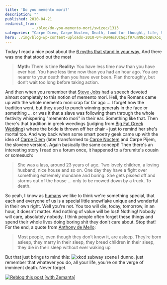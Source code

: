 ```yaml
---
title: 'Do you memento mori?'
description: ""
published: 2010-04-21
redirect_from: 
            - /blog/do-you-memento-mori/swizec/1313
categories: "Carpe Diem, Carpe Noctem, Death, food for thought, life, Steve Jobs, Uncategorized"
hero: ./img/blog-wp-content-uploads-2010-04-sGMHosUzGq3f97umNNcaQBvXo1_500.png
---
```


Today I read a nice post about the [6 myths that stand in your way.](http://laz.ly/Nc) And there was one that stood out the most

> **Myth:** There is time **Reality:** You have less time now than you have ever had. You have less time now than you had an hour ago. You are nearer to your death than you have ever been. Plan thoroughly, but don’t wait too long before taking action.

And then when you remember that [Steve Jobs](http://www.imdb.com/name/nm0423418/ "Steve Jobs") had a speech devoted almost completely to this notion of memento mori.  Hell, the Romans came up with the whole memento mori crap far far ago ... I forget how the tradition went, but they used to punch winning generals in the face or something ... or was it that a slave was following them through the whole festivity whispering "memento mori" in their ear. Something like that. Then there's that tradition in greek weedings (judging from [Big Fat Greek Wedding](http://anyclip.com/my-big-fat-greek-wedding "My Big Fat Greek Wedding")) where the bride is thrown off her chair - just to remind her she's mortal too. And way back when some smart poetry geek came up with the idea of [Carpe Diem](http://en.wikipedia.org/wiki/Carpe_diem "Carpe diem") (later transformed to [Carpe Noctem](http://en.wikipedia.org/wiki/Carpe_Noctem_%28Angel_episode%29 "Carpe Noctem (Angel episode)") and Carpe Pijem, the slovene version). Again basically the same concept! Then there's an interesting story I read on a forum once, it happened to a forumite's cousin or somesuch:

> She was a lass, around 23 years of age. Two lovely children, a loving husband, nice house and so on. One day they have a fight over something extremely mundane and boring. She gets pissed off and storms out of the house ... only to be mowed down by a truck. To death.

So yeah, I know as [humans](http://en.wikipedia.org/wiki/Human "Human") we like to think we're something special, that each and everyone of us is a special little snowflake unique and wonderful in their own right. Well you're not. You too will die, today, tomorrow, in an hour, it doesn't matter. And nothing of value will be lost! Nothing! Nobody will care, absolutely nobody. I think people often forget these things and spend their whole lives doing boring shit they don't care about. Stop that! For the end, a quote from [Anthony de Mello](http://en.wikipedia.org/wiki/Anthony_de_Mello "Anthony de Mello"):

> Most people, even though they don’t know it, are asleep. They’re born asleep, they marry in their sleep, they breed children in their sleep, they die in their sleep without ever waking up

But that just brings to mind this: ![](./img/blog-wp-content-uploads-2010-04-sGMHosUzGq3f97umNNcaQBvXo1_500.png "xkcd subway scene") I dunno, just remember that whatever you do, all your life, you're on the verge of imminent death. Never forget.

[![Reblog this post \[with Zemanta\]](http://img.zemanta.com/reblog_e.png?x-id=41235a64-4632-4197-837a-31060887dedf)](http://reblog.zemanta.com/zemified/41235a64-4632-4197-837a-31060887dedf/ "Reblog this post \[with Zemanta]")
